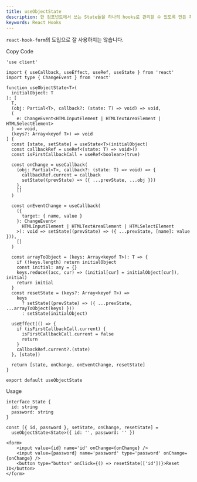 ```yaml
---
title: useObjectState
description: 한 컴포넌트에서 쓰는 State들을 하나의 hooks로 관리할 수 있도록 만든 훅스입니다.
keywords: React Hooks
---
```


`react-hook-form`의 도입으로 잘 사용하지는 않습니다.

<Steps>

<Step>Copy Code</Step>

```tsx title="hooks/use-object-state.tsx"
'use client'

import { useCallback, useEffect, useRef, useState } from 'react'
import type { ChangeEvent } from 'react'

function useObjectState<T>(
  initialObject: T
): [
  T,
  (obj: Partial<T>, callback?: (state: T) => void) => void,
  (
    e: ChangeEvent<HTMLInputElement | HTMLTextAreaElement | HTMLSelectElement>
  ) => void,
  (keys?: Array<keyof T>) => void
] {
  const [state, setState] = useState<T>(initialObject)
  const callbackRef = useRef<(state: T) => void>()
  const isFirstCallbackCall = useRef<boolean>(true)

  const onChange = useCallback(
    (obj: Partial<T>, callback?: (state: T) => void) => {
      callbackRef.current = callback
      setState((prevState) => ({ ...prevState, ...obj }))
    },
    []
  )

  const onEventChange = useCallback(
    ({
      target: { name, value }
    }: ChangeEvent<
      HTMLInputElement | HTMLTextAreaElement | HTMLSelectElement
    >): void => setState((prevState) => ({ ...prevState, [name]: value })),
    []
  )

  const arrayToObject = (keys: Array<keyof T>): T => {
    if (!keys.length) return initialObject
    const initial: any = {}
    keys.reduce((acc, cur) => (initial[cur] = initialObject[cur]), initial)
    return initial
  }
  const resetState = (keys?: Array<keyof T>) =>
    keys
      ? setState((prevState) => ({ ...prevState, ...arrayToObject(keys) }))
      : setState(initialObject)

  useEffect(() => {
    if (isFirstCallbackCall.current) {
      isFirstCallbackCall.current = false
      return
    }
    callbackRef.current?.(state)
  }, [state])

  return [state, onChange, onEventChange, resetState]
}

export default useObjectState
```

<Step>Usage</Step>

```tsx
interface State {
  id: string
  password: string
}

const [{ id, password }, setState, onChange, resetState] =
  useObjectState<State>({ id: '', password: '' })

<form>
    <input value={id} name='id' onChange={onChange} />
    <input value={password} name='password' type='password' onChange={onChange} />
    <button type="button" onClick={() => resetState(['id'])}>Reset ID</button>
</form>
```

</Steps>
